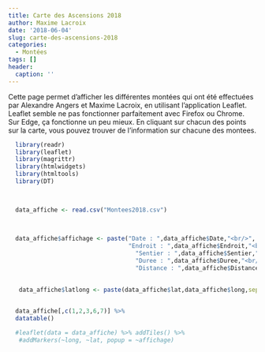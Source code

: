 ```yaml
---
title: Carte des Ascensions 2018
author: Maxime Lacroix
date: '2018-06-04'
slug: carte-des-ascensions-2018
categories:
  - Montées
tags: []
header:
  caption: ''
---
```


Cette page permet d'afficher les différentes montées qui ont été effectuées par Alexandre Angers et Maxime Lacroix, en utilisant l'application Leaflet. 
Leaflet semble ne pas fonctionner parfaitement avec Firefox ou Chrome. Sur Edge, ça fonctionne un peu mieux. En cliquant sur chacun des points sur la carte, vous pouvez trouver de l'information sur chacune des montees.  

```r
  library(readr)
  library(leaflet)
  library(magrittr)
  library(htmlwidgets)
  library(htmltools)
  library(DT)


  
  data_affiche <- read.csv("Montees2018.csv")

 
  
  data_affiche$affichage <- paste("Date : ",data_affiche$Date,"<br/>",
                                  "Endroit : ",data_affiche$Endroit,"<br/>",
                                    "Sentier : ",data_affiche$Sentier,"<br/>",
                                    "Duree : ",data_affiche$Duree,"<br/>",
                                    "Distance : ",data_affiche$Distance,sep="")

  
   data_affiche$latlong <- paste(data_affiche$lat,data_affiche$long,sep=":")
    

  data_affiche[,c(1,2,3,6,7)] %>% 
  datatable()

  #leaflet(data = data_affiche) %>% addTiles() %>%
   #addMarkers(~long, ~lat, popup = ~affichage)
  
  
  
   
   
```



